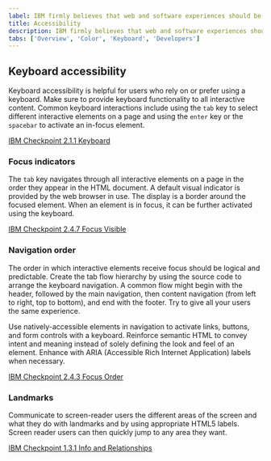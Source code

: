 ```yaml
---
label: IBM firmly believes that web and software experiences should be accessible for everyone, regardless of abilities or impairments.
title: Accessibility
description: IBM firmly believes that web and software experiences should be accessible for everyone. Carbon is committed to following best practices when it comes to accessibility.
tabs: ['Overview', 'Color', 'Keyboard', 'Developers']
---
```


## Keyboard accessibility

Keyboard accessibility is helpful for users who rely on or prefer using a keyboard. Make sure to provide keyboard functionality to all interactive content. Common keyboard interactions include using the `tab` key to select different interactive elements on a page and using the `enter` key or the `spacebar` to activate an in-focus element.

[IBM Checkpoint 2.1.1 Keyboard](https://www.ibm.com/able/guidelines/ci162/keyboard.html)

### Focus indicators

The `tab` key navigates through all interactive elements on a page in the order they appear in the HTML document. A default visual indicator is provided by the web browser in use. The display is a border around the focused element. When an element is in focus, it can be further activated using the keyboard.

[IBM Checkpoint 2.4.7 Focus Visible](https://www.ibm.com/able/guidelines/ci162/focus_visible.html)

### Navigation order

The order in which interactive elements receive focus should be logical and predictable. Create the tab flow hierarchy by using the source code to arrange the keyboard navigation. A common flow might begin with the header, followed by the main navigation, then content navigation (from left to right, top to bottom), and end with the footer. Try to give all your users the same experience.

Use natively-accessible elements in navigation to activate links, buttons, and form controls with a keyboard. Reinforce semantic HTML to convey intent and meaning instead of solely defining the look and feel of an element. Enhance with ARIA (Accessible Rich Internet Application) labels when necessary.

[IBM Checkpoint 2.4.3 Focus Order](https://www.ibm.com/able/guidelines/ci162/focus_order.html)

### Landmarks

Communicate to screen-reader users the different areas of the screen and what they do with landmarks and by using appropriate HTML5 labels. Screen reader users can then quickly jump to any area they want.

[IBM Checkpoint 1.3.1 Info and Relationships](https://www.ibm.com/able/guidelines/ci162/info_and_relationships.html)
